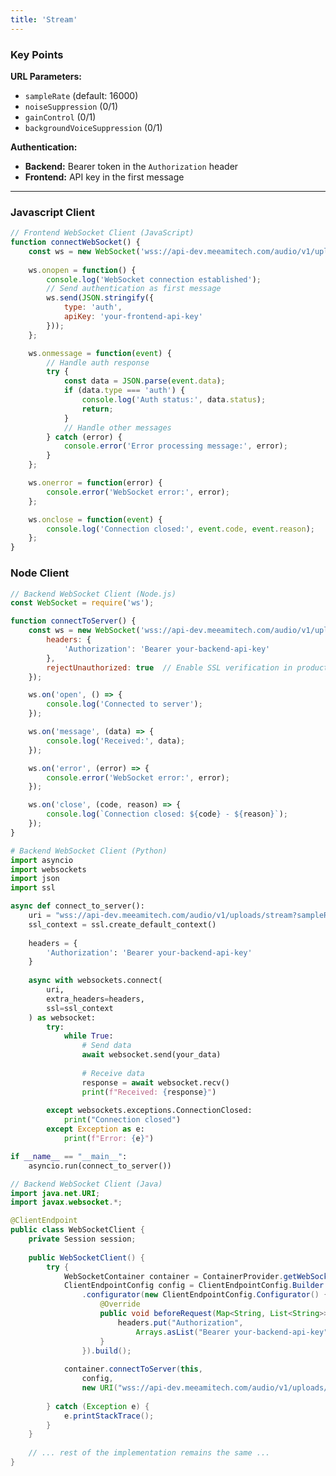 ```yaml
---
title: 'Stream'
---
```


### Key Points

**URL Parameters:**
- `sampleRate` (default: 16000)
- `noiseSuppression` (0/1)
- `gainControl` (0/1)
- `backgroundVoiceSuppression` (0/1)

**Authentication:**
- **Backend:** Bearer token in the `Authorization` header
- **Frontend:** API key in the first message

---
<CodeGroup>

### Javascript Client
```javascript Client.js
// Frontend WebSocket Client (JavaScript)
function connectWebSocket() {
    const ws = new WebSocket('wss://api-dev.meeamitech.com/audio/v1/uploads/stream?sampleRate=16000&noiseSuppression=1&gainControl=1&backgroundVoiceSuppression=1');
    
    ws.onopen = function() {
        console.log('WebSocket connection established');
        // Send authentication as first message
        ws.send(JSON.stringify({
            type: 'auth',
            apiKey: 'your-frontend-api-key'
        }));
    };

    ws.onmessage = function(event) {
        // Handle auth response
        try {
            const data = JSON.parse(event.data);
            if (data.type === 'auth') {
                console.log('Auth status:', data.status);
                return;
            }
            // Handle other messages
        } catch (error) {
            console.error('Error processing message:', error);
        }
    };

    ws.onerror = function(error) {
        console.error('WebSocket error:', error);
    };

    ws.onclose = function(event) {
        console.log('Connection closed:', event.code, event.reason);
    };
}
```
### Node Client
```javascript Server.js
// Backend WebSocket Client (Node.js)
const WebSocket = require('ws');

function connectToServer() {
    const ws = new WebSocket('wss://api-dev.meeamitech.com/audio/v1/uploads/stream?gain=1', {
        headers: {
            'Authorization': 'Bearer your-backend-api-key'
        },
        rejectUnauthorized: true  // Enable SSL verification in production
    });

    ws.on('open', () => {
        console.log('Connected to server');
    });

    ws.on('message', (data) => {
        console.log('Received:', data);
    });

    ws.on('error', (error) => {
        console.error('WebSocket error:', error);
    });

    ws.on('close', (code, reason) => {
        console.log(`Connection closed: ${code} - ${reason}`);
    });
}
```

```python client.py
# Backend WebSocket Client (Python)
import asyncio
import websockets
import json
import ssl

async def connect_to_server():
    uri = "wss://api-dev.meeamitech.com/audio/v1/uploads/stream?sampleRate=16000&noiseSuppression=1&gainControl=1&backgroundVoiceSuppression=1"
    ssl_context = ssl.create_default_context()
    
    headers = {
        'Authorization': 'Bearer your-backend-api-key'
    }
    
    async with websockets.connect(
        uri,
        extra_headers=headers,
        ssl=ssl_context
    ) as websocket:
        try:
            while True:
                # Send data
                await websocket.send(your_data)
                
                # Receive data
                response = await websocket.recv()
                print(f"Received: {response}")
                
        except websockets.exceptions.ConnectionClosed:
            print("Connection closed")
        except Exception as e:
            print(f"Error: {e}")

if __name__ == "__main__":
    asyncio.run(connect_to_server())
```

```Java client.java
// Backend WebSocket Client (Java)
import java.net.URI;
import javax.websocket.*;

@ClientEndpoint
public class WebSocketClient {
    private Session session;
    
    public WebSocketClient() {
        try {
            WebSocketContainer container = ContainerProvider.getWebSocketContainer();
            ClientEndpointConfig config = ClientEndpointConfig.Builder.create()
                .configurator(new ClientEndpointConfig.Configurator() {
                    @Override
                    public void beforeRequest(Map<String, List<String>> headers) {
                        headers.put("Authorization", 
                            Arrays.asList("Bearer your-backend-api-key"));
                    }
                }).build();
            
            container.connectToServer(this, 
                config,
                new URI("wss://api-dev.meeamitech.com/audio/v1/uploads/stream?sampleRate=16000&noiseSuppression=1&gainControl=1&backgroundVoiceSuppression=1"));
                
        } catch (Exception e) {
            e.printStackTrace();
        }
    }
    
    // ... rest of the implementation remains the same ...
}
```
</CodeGroup>